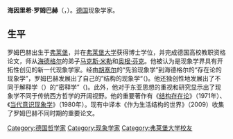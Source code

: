 '''海因里希·罗姆巴赫'''（{{lang-de|Heinrich Rombach}}，{{bd|1923年|1月10日|2004年|2月5日|catIdx=}}）。[[德国|德国]]现象学家。

==生平==
罗姆巴赫出生于[[弗莱堡|弗莱堡]]，并在[[弗莱堡大学|弗莱堡大学]]获得博士学位，并完成德国高校教职资格论文，师从[[海德格尔|海德格尔]]的弟子[[马克斯·米勒|马克斯·米勒]]和[[奥根·芬克|奥根·芬克]]。他被认为是现象学界具有开拓性创见的新一代现象学家。经由[[胡塞尔|胡塞尔]]的“先验现象学”到海德格尔的“存在论的现象学”，罗姆巴赫发展出了自己的”结构的现象学“（{{lang|de|Strukturale Phänomenologie}})。他还独创性地发展出了不同于解释学（{{lang|de|Hermeneutik}}）的“密释学”（{{lang|de|Hermetik}})。此外，他对于东亚思想的重视和研究显示出了现象学不同于传统西方哲学的开阔视野。他的重要著作有《[[结构存在论|结构存在论]]》（1971年）、《[[当代意识现象学|当代意识现象学]]》（1980年）。现有中译本《作为生活结构的世界》（2009）收集了罗姆巴赫不同时期的重要论文。

{{德国人物小作品}}
{{Authority control}}

{{DEFAULTSORT:Rombach, Heinrich}}
[[Category:德国哲学家|Category:德国哲学家]]
[[Category:现象学家|Category:现象学家]]
[[Category:弗莱堡大学校友|Category:弗莱堡大学校友]]
